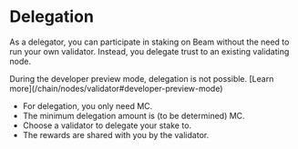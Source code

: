 
# Delegation

As a delegator, you can participate in staking on Beam without the need to run your own validator. Instead, you delegate trust to an existing validating node.

<Callout type="warning" emoji="⚠️">
During the developer preview mode, delegation is not possible. [Learn more](/chain/nodes/validator#developer-preview-mode)
</Callout>

- For delegation, you only need MC.
- The minimum delegation amount is (to be determined) MC.
- Choose a validator to delegate your stake to.
- The rewards are shared with you by the validator.
